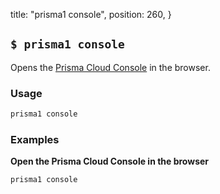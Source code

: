   title: "prisma1 console",
  position: 260,
}

## `$ prisma1 console`

Opens the [Prisma Cloud Console](https://app.prisma.io/) in the browser.

### Usage

```sh
prisma1 console
```

### Examples

**Open the Prisma Cloud Console in the browser**

```sh
prisma1 console
```
